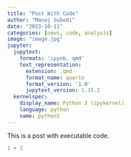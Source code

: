 ```yaml
---
title: "Post With Code"
author: "Manoj Subedi"
date: "2023-10-11"
categories: [news, code, analysis]
image: "image.jpg"
jupyter:
  jupytext:
    formats: 'ipynb, qmd'
    text_representation:
      extension: .qmd
      format_name: quarto
      format_version: '1.0'
      jupytext_version: 1.15.2
  kernelspec:
    display_name: Python 3 (ipykernel)
    language: python
    name: python3
---
```


This is a post with executable code.

```r
1 + 1
```
